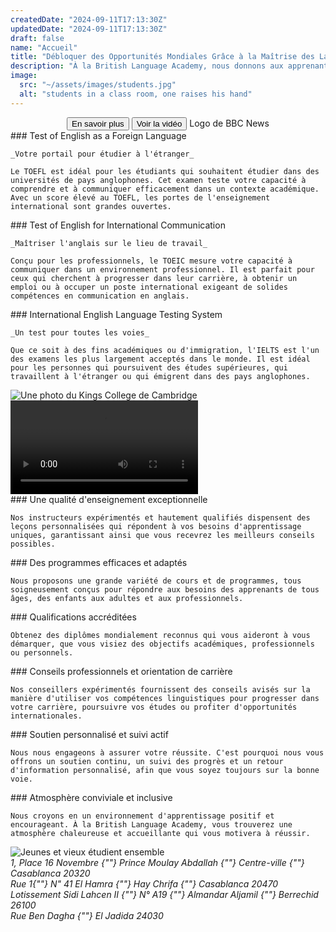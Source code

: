 ```yaml
---
createdDate: "2024-09-11T17:13:30Z"
updatedDate: "2024-09-11T17:13:30Z"
draft: false
name: "Accueil"
title: "Débloquer des Opportunités Mondiales Grâce à la Maîtrise des Langues"
description: "À la British Language Academy, nous donnons aux apprenants de tous âges les moyens de s'épanouir grâce à des programmes flexibles et à un enseignement exceptionnel. Qu'il s'agisse d'améliorer ses compétences linguistiques ou de se préparer à des examens, nous avons tout ce qu'il faut pour vous."
image:
  src: "~/assets/images/students.jpg"
  alt: "students in a class room, one raises his hand"
---
```




<Section
  mode="dark"
  align="center"
  type="grid"
  title={frontmatter.title}
  blurb={frontmatter.description}
  background={students}
  hero
>
  <Button slot="actions" type="link" href="#" icon-right="arrow-right" color="primary" size="base" rounded="lg">
    En savoir plus
  </Button>
  <Button
    slot="actions"
    type="link"
    href="#british-language-academy-a-legacy-of-language-mastery"
    icon-left="camera"
    color="secondary"
    size="base"
    rounded="lg"
  >
    Voir la vidéo
  </Button>
  <Icon
    slot="featured"
    name="bbc-news"
    class="h-12 mr-5 rtl:ml-5 last:mr-0 last:rtl:ml-0 mb-5 lg:mb-0 text-slate-400 hover:text-slate-300"
  >
    Logo de BBC News
  </Icon>
  <Carousel />
</Section>

<Section title="Atteignez vos Objectifs Linguistiques Grâce aux Certifications Mondiales" blurb="À la British Language Academy, nous proposons une large gamme d'examens de langue reconnus internationalement, chacun conçu pour valider votre maîtrise de l'anglais en vue d'une réussite académique, professionnelle ou personnelle.">
  <SectionItem slot="grid" icon-name="toefl" icon-color="secondary">
    ### Test of English as a Foreign Language

    _Votre portail pour étudier à l'étranger_

    Le TOEFL est idéal pour les étudiants qui souhaitent étudier dans des universités de pays anglophones. Cet examen teste votre capacité à comprendre et à communiquer efficacement dans un contexte académique. Avec un score élevé au TOEFL, les portes de l'enseignement international sont grandes ouvertes.

  </SectionItem>

  <SectionItem slot="grid" icon-name="toeic" icon-color="secondary">
    ### Test of English for International Communication

    _Maîtriser l'anglais sur le lieu de travail_

    Conçu pour les professionnels, le TOEIC mesure votre capacité à communiquer dans un environnement professionnel. Il est parfait pour ceux qui cherchent à progresser dans leur carrière, à obtenir un emploi ou à occuper un poste international exigeant de solides compétences en communication en anglais.

  </SectionItem>

  <SectionItem slot="grid" icon-name="ielts" icon-color="secondary">
    ### International English Language Testing System

    _Un test pour toutes les voies_

    Que ce soit à des fins académiques ou d'immigration, l'IELTS est l'un des examens les plus largement acceptés dans le monde. Il est idéal pour les personnes qui poursuivent des études supérieures, qui travaillent à l'étranger ou qui émigrent dans des pays anglophones.

  </SectionItem>
</Section>

<Section
  class="bg-slate-100 dark:bg-slate-800"
  type="grid"
  title="Accrédité par l'Université de Cambridge"
  tagline="Établir la norme d'excellence en matière d'enseignement des langues"
  blurb="La British Language Academy est fière d'être accréditée par la prestigieuse Université de Cambridge. Nos diplômes sont reconnus à l'échelle internationale, ce qui garantit que vos qualifications se distinguent où que vous alliez. L'approbation de Cambridge reflète non seulement les normes élevées de nos programmes, mais garantit également que nos apprenants reçoivent une éducation de classe mondiale, alignée sur les attentes mondiales."
>
  <Image
    slot="items"
    class="w-full rounded-lg"
    src={cambridge}
    alt="Une photo du Kings College de Cambridge"
    widths={[240, 360, 480, 720, 1080]}
  />
</Section>

<Section
  title="Académie britannique des langues : Un héritage de maîtrise des langues"
  blurb="Dans ce reportage de 4 minutes de BBC News datant de 2013, l'ascension de la British Language Academy en tant qu'institution linguistique de confiance est explorée. Avec près d'une décennie de dévouement pour aider les apprenants à exceller, l'Académie reste un leader dans la fourniture d'un enseignement de classe mondiale et de certifications reconnues dans le monde entier. Découvrez comment les méthodes innovantes, les programmes adaptables et la crédibilité internationale de l'école ont façonné son impact durable sur les étudiants et les professionnels du monde entier."
>
  <Video src={bbcNews} controls />
</Section>

<Section 
  class="bg-slate-100 dark:bg-slate-800"
  title="Pourquoi la British Language Academy est votre meilleur choix"
  tagline="Quand l'apprentissage des langues rencontre le succès">
  <SectionItem slot="grid" icon-name="graduation-cap" wrapper-class="w-16 h-16 rounded-full bg-primary-500/20" icon-class="p-2 text-primary">
    ### Une qualité d'enseignement exceptionnelle

    Nos instructeurs expérimentés et hautement qualifiés dispensent des leçons personnalisées qui répondent à vos besoins d'apprentissage uniques, garantissant ainsi que vous recevrez les meilleurs conseils possibles.

  </SectionItem>

  <SectionItem slot="grid" icon-name="clipboard-check" wrapper-class="w-16 h-16 rounded-full bg-primary-500/20" icon-class="p-2 text-primary">
    ### Des programmes efficaces et adaptés

    Nous proposons une grande variété de cours et de programmes, tous soigneusement conçus pour répondre aux besoins des apprenants de tous âges, des enfants aux adultes et aux professionnels.

  </SectionItem>
  <SectionItem slot="grid" icon-name="award" wrapper-class="w-16 h-16 rounded-full bg-primary-500/20" icon-class="p-2 text-primary">
    ### Qualifications accréditées

    Obtenez des diplômes mondialement reconnus qui vous aideront à vous démarquer, que vous visiez des objectifs académiques, professionnels ou personnels.

  </SectionItem>
  <SectionItem slot="grid" icon-name="briefcase" wrapper-class="w-16 h-16 rounded-full bg-primary-500/20" icon-class="p-2 text-primary">
    ### Conseils professionnels et orientation de carrière

    Nos conseillers expérimentés fournissent des conseils avisés sur la manière d'utiliser vos compétences linguistiques pour progresser dans votre carrière, poursuivre vos études ou profiter d'opportunités internationales.

  </SectionItem>
  <SectionItem slot="grid" icon-name="heart" wrapper-class="w-16 h-16 rounded-full bg-primary-500/20" icon-class="p-2 text-primary">
    ### Soutien personnalisé et suivi actif

    Nous nous engageons à assurer votre réussite. C'est pourquoi nous vous offrons un soutien continu, un suivi des progrès et un retour d'information personnalisé, afin que vous soyez toujours sur la bonne voie.

  </SectionItem>
  <SectionItem slot="grid" icon-name="face-grin" wrapper-class="w-16 h-16 rounded-full bg-primary-500/20" icon-class="p-2 text-primary">
    ### Atmosphère conviviale et inclusive

    Nous croyons en un environnement d'apprentissage positif et encourageant. À la British Language Academy, vous trouverez une atmosphère chaleureuse et accueillante qui vous motivera à réussir.

  </SectionItem>
</Section>

<Section
  type="grid"
  title="Des cours flexibles pour tous"
  tagline="Conçu pour les enfants, les adolescents, les adultes et les professionnels"
  blurb="Quel que soit votre âge ou vos objectifs, British Language Academy propose une large gamme de programmes adaptés à vos besoins spécifiques. Des compétences linguistiques fondamentales pour les enfants à la communication d'affaires avancée pour les professionnels, nous proposons un parcours d'apprentissage adapté à chacun."
>
  <Image
    slot="items"
    class="w-full order-first rounded-lg"
    src={youngAndOld}
    alt="Jeunes et vieux étudient ensemble"
    widths={[240, 360, 480, 720, 1080]}
  />
</Section>

<Section
  title="Nos sites"
  class="bg-slate-100 dark:bg-slate-800"
  tagline="Vos objectifs linguistiques à portée de main. Apprenez l'anglais au Maroc."
  grid-cols="2"
>
  <Address title="Casablanca (Centre Ville)" slot="grid" link="https://maps.app.goo.gl/XHUhWx4foWjhg81q8">
    1, Place 16 Novembre
    {""}
    Prince Moulay Abdallah
    {""}
    Centre-ville
    {""}
    Casablanca 20320
  </Address>
  <Address title="Casablanca (Hay Chrifa)" slot="grid" link="https://maps.app.goo.gl/ewDeLDsXQq8E5GYy9">
    Rue 1{""}
    N" 41 El Hamra
    {""}
    Hay Chrifa
    {""}
    Casablanca 20470
  </Address>
  <Address title="Berrechid" slot="grid" link="https://maps.app.goo.gl/jsRzWTyNu9vUEoKM6">
    Lotissement Sidi Lahcen II
    {""}
    N° A19
    {""}
    Almandar Aljamil
    {""}
    Berrechid 26100
  </Address>
  <Address title="El Jadida" slot="grid" link="https://maps.app.goo.gl/FqFJBoLMi3y1qxKa9">
    Rue Ben Dagha
    {""}
    El Jadida 24030
  </Address>
</Section>
